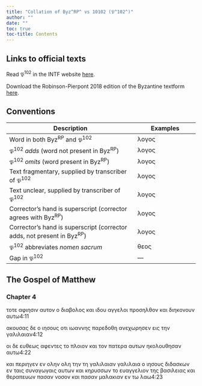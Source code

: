```yaml
---
title: "Collation of Byz^RP^ vs 10102 (𝔓^102^)"
author: ""
date: ""
toc: true
toc-title: Contents
---
```


::: {.callout-note appearance="minimal" icon="false" collapse="true"}
# Links to official texts

Read 𝔓^102^ in the INTF website [here](https://ntvmr.uni-muenster.de/manuscript-workspace?docID=10102).

Download the Robinson-Pierpont 2018 edition of the Byzantine textform [here](https://web.archive.org/web/20210413060536/https://byzantinetext.com/wp-content/uploads/2021/03/robinson-pierpont-2018-gnt-edition.pdf).


:::


::: {.callout-note appearance="minimal" icon="false" collapse="true"}
# Conventions

| Description                                                              	| Examples                           	|
|--------------------------------------------------------------------------	|------------------------------------	|
| Word in both Byz^RP^ and 𝔓^102^                                   	| λογος                              	|
| 𝔓^102^ *adds* (word not present in Byz^RP^)                       	| [λογος]{.greek-added}            	|
| 𝔓^102^ *omits* (word present in Byz^RP^)                          	| [λογος]{.greek-omitted}          	|
| Text fragmentary, supplied by transcriber of 𝔓^102^               	| [λογος]{.greek-supplied}         	|
| Text unclear, supplied by transcriber of 𝔓^102^                   	| [λογος]{.unclear}                	|
| Corrector's hand is superscript (corrector agrees with Byz^RP^)          	| [λογος]{.corr}                   	|
| Corrector's hand is superscript (corrector adds, not present in Byz^RP^) 	| [[λογος]{.corr}]{.greek-added} 	|
| 𝔓^102^ abbreviates *nomen sacrum*                                 	| [θεος]{.greek-abbr}            	|
| Gap in 𝔓^102^                                                     	| [―]{.gap}                        	|
:::

## The Gospel of Matthew

### Chapter 4

[τοτε]{.greek-omitted} [αφιησιν]{.greek-omitted} [αυτον]{.greek-omitted} [ο]{.greek-supplied} [διαβολος]{.greek-supplied} [και]{.greek-supplied} [ιδου]{.greek-supplied} [α]{.unclear}γγελοι πρ[οσ]{.unclear}[ηλθον]{.greek-supplied} [και]{.greek-supplied} [διηκονουν]{.greek-supplied} αυτω[4:11]{.aside}

ακουσας [δε]{.greek-omitted} [ο]{.greek-omitted} [ιησους]{.greek-omitted} [οτι]{.greek-omitted} [ιωαννης]{.greek-omitted} [παρεδοθη]{.greek-omitted} [ανεχωρησεν]{.greek-omitted} [εις]{.greek-omitted} [την]{.greek-omitted} [γαλιλαιαν]{.greek-omitted}[4:12]{.aside}

[οι]{.greek-omitted} [δε]{.greek-omitted} [ευθεως]{.greek-omitted} [αφεντες]{.greek-omitted} [το]{.greek-omitted} [πλοιον]{.greek-omitted} [και]{.greek-omitted} [τον]{.greek-omitted} [πατερα]{.greek-omitted} [αυτων]{.greek-omitted} [ηκολουθησαν]{.greek-omitted} [αυ]{.greek-supplied}τ[ω]{.unclear}[4:22]{.aside}

και περι[ηγεν]{.greek-supplied} [[εν]{.greek-supplied}]{.greek-added} [ολην]{.greek-omitted} [[ολη]{.greek-supplied}]{.greek-added} [την]{.greek-omitted} [[τη]{.greek-supplied}]{.greek-added} [γαλιλαιαν]{.greek-omitted} [[γαλιλαια]{.greek-supplied}]{.greek-added} [ο]{.greek-omitted} [ιησους]{.greek-omitted} [δι]{.unclear}δασκων [εν]{.unclear} [ταις]{.greek-supplied} [συναγωγαις]{.greek-supplied} [αυτων]{.greek-supplied} [και]{.greek-omitted} [κηρυσσων]{.greek-omitted} [το]{.greek-omitted} [ευαγγελιον]{.greek-omitted} [της]{.greek-omitted} [βασιλειας]{.greek-omitted} [και]{.greek-omitted} [θεραπευων]{.greek-omitted} [πασαν]{.greek-omitted} [νοσον]{.greek-omitted} [και]{.greek-omitted} [πασαν]{.greek-omitted} [μαλακιαν]{.greek-omitted} [εν]{.greek-omitted} [τω]{.greek-omitted} [λαω]{.greek-omitted}[4:23]{.aside}

